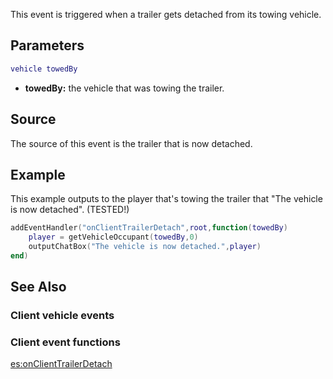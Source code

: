 {{Client event}}

This event is triggered when a trailer gets detached from its towing vehicle.

==Parameters==
<syntaxhighlight lang="lua">
vehicle towedBy
</syntaxhighlight>
*'''towedBy:''' the vehicle that was towing the trailer.

==Source==
The source of this event is the trailer that is now detached.

==Example== 
This example outputs to the player that's towing the trailer that "The vehicle is now detached". (TESTED!)
<syntaxhighlight lang="lua">addEventHandler("onClientTrailerDetach",root,function(towedBy)
	player = getVehicleOccupant(towedBy,0)
	outputChatBox("The vehicle is now detached.",player)
end)</syntaxhighlight>

==See Also==
===Client vehicle events===
{{Client_vehicle_events}}
===Client event functions===
{{Client_event_functions}}
[[/es:onClientTrailerDetach.md|es:onClientTrailerDetach]]